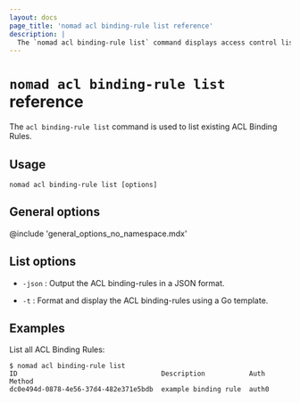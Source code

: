 ```yaml
---
layout: docs
page_title: 'nomad acl binding-rule list reference'
description: |
  The `nomad acl binding-rule list` command displays access control list (ACL) binding rules.
---
```


# `nomad acl binding-rule list` reference

The `acl binding-rule list` command is used to list existing ACL Binding Rules.

## Usage

```plaintext
nomad acl binding-rule list [options]
```

## General options

@include 'general_options_no_namespace.mdx'

## List options

- `-json` : Output the ACL binding-rules in a JSON format.

- `-t` : Format and display the ACL binding-rules using a Go template.

## Examples

List all ACL Binding Rules:

```shell-session
$ nomad acl binding-rule list
ID                                    Description           Auth Method
dc0e494d-0878-4e56-37d4-482e371e5bdb  example binding rule  auth0
```
